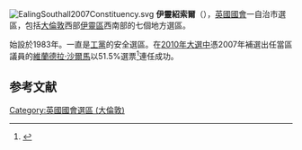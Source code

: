 [[File:EalingSouthall2007Constituency.svg|right]]
'''伊靈紹索爾'''（{{lang-en|Ealing Southall}}），[[英國|英國]][[英國國會|國會]]一自治市選區，包括[[大倫敦|大倫敦]]西部[[伊靈區|伊靈區]]西南部的七個地方選區。

始設於1983年。一直是[[工黨_(英國)|工黨]]的安全選區。在[[2010年英國大選|2010年大選中]]憑2007年補選出任當區議員的[[維蘭德拉·沙爾馬|維蘭德拉·沙爾馬]]以51.5%選票<ref name="">{{cite news
|publisher=[[英國廣播公司|英國廣播公司]]
|date=2010年5月7日
|title=Election 2010/Constituency/Ealing Southall
|url=http://news.bbc.co.uk/1/shared/election2010/results/constituency/b48.stm
|accessdate=2010年10月3日
|archive-date=2017年9月6日
|archive-url=https://web.archive.org/web/20170906042750/http://news.bbc.co.uk/1/shared/election2010/results/constituency/b48.stm
}}</ref>連任成功。
==参考文献==
<div class="references-small">
<references><references/>
</div>

{{DEFAULTSORT:Ealing Southall (UK Parliament constituency)}}
{{英國國會選區 (倫敦)}}
[[Category:英國國會選區_(大倫敦)|Category:英國國會選區 (大倫敦)]]